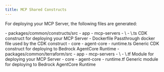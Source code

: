 ```yaml
---
title: MCP Shared Constructs
---
```


For deploying your MCP Server, the following files are generated:

<Infrastructure>
<Fragment slot="cdk">
<FileTree>
  - packages/common/constructs/src
    - app
      - mcp-servers
        - \<project-name>
          - \<project-name>.ts CDK construct for deploying your MCP Server
          - Dockerfile Passthrough docker file used by the CDK construct
    - core
      - agent-core
        - runtime.ts Generic CDK construct for deploying to Bedrock AgentCore Runtime
</FileTree>
</Fragment>
<Fragment slot="terraform">
<FileTree>
  - packages/common/terraform/src
    - app
      - mcp-servers
        - \<project-name>
          - \<project-name>.tf Module for deploying your MCP Server
    - core
      - agent-core
        - runtime.tf Generic module for deploying to Bedrock AgentCore Runtime
</FileTree>
</Fragment>
</Infrastructure>
